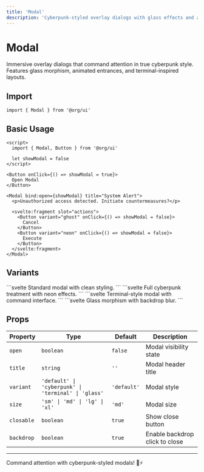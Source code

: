 ```yaml
---
title: 'Modal'
description: 'Cyberpunk-styled overlay dialogs with glass effects and animations'
---
```


# Modal

Immersive overlay dialogs that command attention in true cyberpunk style. Features glass morphism, animated entrances, and terminal-inspired layouts.

## Import

```svelte
import { Modal } from '@org/ui'
```

## Basic Usage

```svelte
<script>
  import { Modal, Button } from '@org/ui'
  
  let showModal = false
</script>

<Button onClick={() => showModal = true}>
  Open Modal
</Button>

<Modal bind:open={showModal} title="System Alert">
  <p>Unauthorized access detected. Initiate countermeasures?</p>
  
  <svelte:fragment slot="actions">
    <Button variant="ghost" onClick={() => showModal = false}>
      Cancel
    </Button>
    <Button variant="neon" onClick={() => showModal = false}>
      Execute
    </Button>
  </svelte:fragment>
</Modal>
```

<div data-ahb-component="Modal" data-ahb-props='{"title":"Live Modal","variant":"default"}'></div>
<div data-ahb-component="Modal" data-ahb-props='{"title":"Live Cyber","variant":"cyberpunk"}'></div>

## Variants

<Tabs>
  <Tab title="Default">
    ```svelte
    <Modal title="Default Modal">
      Standard modal with clean styling.
    </Modal>
    ```
  </Tab>
  
  <Tab title="Cyberpunk">
    ```svelte
    <Modal variant="cyberpunk" title="Cyber Modal">
      Full cyberpunk treatment with neon effects.
    </Modal>
    ```
  </Tab>
  
  <Tab title="Terminal">
    ```svelte
    <Modal variant="terminal" title="root@matrix:~$">
      Terminal-style modal with command interface.
    </Modal>
    ```
  </Tab>
  
  <Tab title="Glass">
    ```svelte
    <Modal variant="glass" title="Glass Modal">
      Glass morphism with backdrop blur.
    </Modal>
    ```
  </Tab>
</Tabs>

## Props

| Property | Type | Default | Description |
|----------|------|---------|-------------|
| `open` | `boolean` | `false` | Modal visibility state |
| `title` | `string` | `''` | Modal header title |
| `variant` | `'default' \| 'cyberpunk' \| 'terminal' \| 'glass'` | `'default'` | Modal style |
| `size` | `'sm' \| 'md' \| 'lg' \| 'xl'` | `'md'` | Modal size |
| `closable` | `boolean` | `true` | Show close button |
| `backdrop` | `boolean` | `true` | Enable backdrop click to close |

---

Command attention with cyberpunk-styled modals! 📱⚡